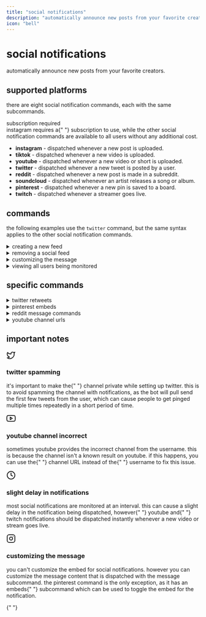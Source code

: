 ```yaml
---
title: "social notifications"
description: "automatically announce new posts from your favorite creators"
icon: "bell"
---
```


# social notifications

automatically announce new posts from your favorite creators.

## supported platforms

there are eight social notification commands, each with the same subcommands.

<div className="block space-y-4">
  <div className="border border-border rounded-lg overflow-hidden">
    <div className="bg-muted p-4">
      <span className="font-semibold text-primary">subscription required</span>
    </div>
    <div className="p-4 border-t border-border">
      <span className="text-sm font-semibold">
        <span className="text-primary">instagram</span> requires a{" "}
        <span className="text-accent">subscription</span> to use, while the
        other social notification commands are available to all users without
        any additional cost.
      </span>
    </div>
  </div>
</div>

- **instagram** - dispatched whenever a new post is uploaded.
- **tiktok** - dispatched whenever a new video is uploaded.
- **youtube** - dispatched whenever a new video or short is uploaded.
- **twitter** - dispatched whenever a new tweet is posted by a user.
- **reddit** - dispatched whenever a new post is made in a subreddit.
- **soundcloud** - dispatched whenever an artist releases a song or album.
- **pinterest** - dispatched whenever a new pin is saved to a board.
- **twitch** - dispatched whenever a streamer goes live.

## commands

the following examples use the `twitter` command, but the same syntax applies to the other social notification commands.

<details>
<summary>creating a new feed</summary>

```
,twitter add <channel> <username>
```

for youtube, use a channel url instead of a username:

```
,youtube add <channel> <channel_url>
```

for reddit, specify whether you're following a subreddit or user:

```
,reddit follow subreddit <channel> <subreddit>
,reddit follow user <channel> <username>
```

</details>

<details>
<summary>removing a social feed</summary>

use the `remove` subcommand to no longer receive notifications for a specific user.

<div className="border border-border rounded-lg overflow-hidden my-4">
  <div className="flex items-center justify-between bg-muted px-4 py-2">
    <span className="text-xs text-muted-foreground">syntax</span>
    <span className="text-xs text-muted-foreground">example</span>
  </div>
  <div className="p-4 border-t border-border">
    <code>
      ,twitter remove <span className="text-accent">(channel)</span>{" "}
      <span className="text-primary">(username)</span>
    </code>
  </div>
</div>

for reddit:

```
,reddit unfollow subreddit <channel> <subreddit>
,reddit unfollow user <channel> <username>
```

</details>

<details>
<summary>customizing the message</summary>

use the `message` subcommand to customize the message content that is displayed when a social notification is dispatched.

<div className="border border-border rounded-lg overflow-hidden my-4">
  <div className="flex items-center justify-between bg-muted px-4 py-2">
    <span className="text-xs text-muted-foreground">syntax</span>
  </div>
  <div className="p-4 border-t border-border">
    <code>
      ,twitter message <span className="text-primary">(username)</span>{" "}
      <span className="text-accent">(message)</span> [--pingable on|off]
    </code>
  </div>
</div>

this command is usually used to ping a role or user. in order for the message to actually notify the role or user, you must include the `--pingable on` flag in the command.

available placeholders vary by platform:

- **twitter**: `{username}`, `{text}`, `{url}`, `{retweets}`, `{likes}`, `{replies}`
- **instagram**: `{username}`, `{caption}`, `{url}`
- **youtube**: `{channel}`, `{title}`, `{description}`, `{url}`
- **tiktok**: `{username}`, `{description}`, `{url}`
- **pinterest**: `{username}`, `{description}`, `{url}`
- **soundcloud**: `{username}`, `{title}`, `{description}`, `{url}`, `{duration}`
- **twitch**: `{username}`, `{title}`, `{game}`, `{url}`, `{viewers}`
- **reddit**: `{subreddit}`, `{username}`, `{title}`, `{content}`, `{url}`, `{score}`, `{comments}`
  </details>

<details>
<summary>viewing all users being monitored</summary>

use the `list` subcommand to view all users being monitored.

<div className="border border-border rounded-lg overflow-hidden my-4">
  <div className="p-4">
    <code>,twitter list</code>
  </div>
</div>
</details>

## specific commands

<details>
<summary>twitter retweets</summary>

by default, enovuh will send notifications for all tweets from an account. you can customize this with the mode command:

```
,twitter mode <username> <mode>
```

available modes:

- `all` - all tweets, retweets, and replies
- `tweets` - only original tweets
- `retweets` - only retweets
- `replies` - only replies
- `media` - only tweets containing media
- `tweets+media` - original tweets and media tweets
  </details>

<details>
<summary>pinterest embeds</summary>

control whether pinterest notifications include rich embeds:

```
,pinterest embeds <on/off>
```

this setting applies to all pinterest notifications in your server.

</details>

<details>
<summary>reddit message commands</summary>

reddit has separate message commands for subreddits and users:

```
,reddit message subreddit <subreddit> <message>
,reddit message user <username> <message>
```

to view these messages:

```
,reddit message view_subreddit <subreddit>
,reddit message view_user <username>
```

</details>

<details>
<summary>youtube channel urls</summary>

when adding a youtube channel, you can use any format of youtube url:

- channel urls: `youtube.com/c/ChannelName`
- user urls: `youtube.com/user/Username`
- custom urls: `youtube.com/@ChannelName`
  </details>

## important notes

<div className="flex items-start space-x-4 my-4">
  <svg
    xmlns="http://www.w3.org/2000/svg"
    width="24"
    height="24"
    viewBox="0 0 24 24"
    fill="none"
    stroke="currentColor"
    stroke-width="2"
    stroke-linecap="round"
    stroke-linejoin="round"
    className="text-twitter"
  >
    <path d="M22 4s-.7 2.1-2 3.4c1.6 10-9.4 17.3-18 11.6 2.2.1 4.4-.6 6-2C3 15.5.5 9.6 3 5c2.2 2.6 5.6 4.1 9 4-.9-4.2 4-6.6 7-3.8 1.1 0 3-1.2 3-1.2z"></path>
  </svg>
  <div>
    <h3 className="font-bold text-twitter">twitter spamming</h3>
    <p className="text-sm">
      it's important to make the{" "}
      <span className="font-mono">channel private</span> while setting up
      twitter. this is to avoid spamming the channel with notifications, as the
      bot will pull send the first few tweets from the user, which can cause
      people to get pinged multiple times repeatedly in a short period of time.
    </p>
  </div>
</div>

<div className="flex items-start space-x-4 my-4">
  <svg
    xmlns="http://www.w3.org/2000/svg"
    width="24"
    height="24"
    viewBox="0 0 24 24"
    fill="none"
    stroke="currentColor"
    stroke-width="2"
    stroke-linecap="round"
    stroke-linejoin="round"
    className="text-youtube"
  >
    <path d="M22.54 6.42a2.78 2.78 0 0 0-1.94-2C18.88 4 12 4 12 4s-6.88 0-8.6.46a2.78 2.78 0 0 0-1.94 2A29 29 0 0 0 1 11.75a29 29 0 0 0 .46 5.33A2.78 2.78 0 0 0 3.4 19c1.72.46 8.6.46 8.6.46s6.88 0 8.6-.46a2.78 2.78 0 0 0 1.94-2 29 29 0 0 0 .46-5.25 29 29 0 0 0-.46-5.33z"></path>
    <polygon points="9.75 15.02 15.5 11.75 9.75 8.48 9.75 15.02"></polygon>
  </svg>
  <div>
    <h3 className="font-bold text-youtube">youtube channel incorrect</h3>
    <p className="text-sm">
      sometimes <span className="font-mono">youtube</span> provides the
      incorrect channel from the username. this is because the channel isn't a
      known result on youtube. if this happens, you can use the{" "}
      <span className="font-mono">channel URL</span> instead of the{" "}
      <span className="font-mono">username</span> to fix this issue.
    </p>
  </div>
</div>

<div className="flex items-start space-x-4 my-4">
  <svg
    xmlns="http://www.w3.org/2000/svg"
    width="24"
    height="24"
    viewBox="0 0 24 24"
    fill="none"
    stroke="currentColor"
    stroke-width="2"
    stroke-linecap="round"
    stroke-linejoin="round"
  >
    <circle cx="12" cy="12" r="10"></circle>
    <polyline points="12 6 12 12 16 14"></polyline>
  </svg>
  <div>
    <h3 className="font-bold">slight delay in notifications</h3>
    <p className="text-sm">
      most social notifications are monitored at an interval. this can cause a
      slight delay in the notification being dispatched, however{" "}
      <span className="font-mono">youtube</span> and{" "}
      <span className="font-mono">twitch</span> notifications should be
      dispatched instantly whenever a new video or stream goes live.
    </p>
  </div>
</div>

<div className="flex items-start space-x-4 my-4">
  <svg
    xmlns="http://www.w3.org/2000/svg"
    width="24"
    height="24"
    viewBox="0 0 24 24"
    fill="none"
    stroke="currentColor"
    stroke-width="2"
    stroke-linecap="round"
    stroke-linejoin="round"
  >
    <rect x="2" y="2" width="20" height="20" rx="5" ry="5"></rect>
    <path d="M16 11.37A4 4 0 1 1 12.63 8 4 4 0 0 1 16 11.37z"></path>
    <line x1="17.5" y1="6.5" x2="17.51" y2="6.5"></line>
  </svg>
  <div>
    <h3 className="font-bold">customizing the message</h3>
    <p className="text-sm">
      you can't customize the embed for social notifications. however you can
      customize the <span className="font-mono">message content</span> that is
      dispatched with the <span className="font-mono">message</span> subcommand.
      the <span className="font-mono">pinterest</span> command is the only
      exception, as it has an <span className="font-mono">embeds</span>{" "}
      subcommand which can be used to toggle the embed for the notification.
    </p>
  </div>
</div>{" "}
